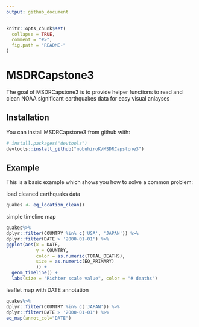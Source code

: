 ```yaml
---
output: github_document
---
```


<!-- README.md is generated from README.Rmd. Please edit that file -->

```r
knitr::opts_chunk$set(
  collapse = TRUE,
  comment = "#>",
  fig.path = "README-"
)
```

# MSDRCapstone3

The goal of MSDRCapstone3 is to provide helper functions to read and clean NOAA significant earthquakes data for easy visual anlayses

## Installation

You can install MSDRCapstone3 from github with:

```r
# install.packages("devtools")
devtools::install_github("nobuhiroK/MSDRCapstone3")
```

## Example

This is a basic example which shows you how to solve a common problem:


load cleaned earthquaks data
```r
quakes <- eq_location_clean()
```


simple timeline map 
```r
quakes%>%
dplyr::filter(COUNTRY %in% c('USA', 'JAPAN')) %>%
dplyr::filter(DATE > '2000-01-01') %>%
ggplot(aes(x = DATE,
           y = COUNTRY,
           color = as.numeric(TOTAL_DEATHS),
           size = as.numeric(EQ_PRIMARY)
           )) +
  geom_timeline() +
  labs(size = "Richter scale value", color = "# deaths")
```

leaflet map with DATE annotation
```r
quakes%>%
dplyr::filter(COUNTRY %in% c('JAPAN')) %>%
dplyr::filter(DATE > '2000-01-01') %>%
eq_map(annot_col="DATE")
```

